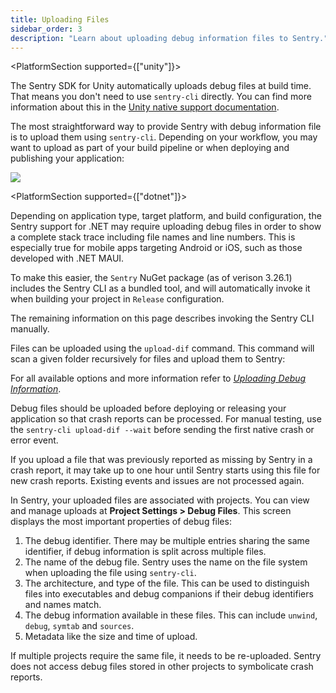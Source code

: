```yaml
---
title: Uploading Files
sidebar_order: 3
description: "Learn about uploading debug information files to Sentry."
---
```


<PlatformSection supported={["unity"]}>
<Note>

The Sentry SDK for Unity automatically uploads debug files at build time. That means you don't need to use `sentry-cli` directly.
You can find more information about this in the [Unity native support documentation](/platforms/unity/native-support/).

</Note>
</PlatformSection>

The most straightforward way to provide Sentry with debug information file is
to upload them using `sentry-cli`. Depending on your workflow, you may want to
upload as part of your build pipeline or when deploying and publishing your
application:

![](debug-files-workflow.png)

<PlatformSection supported={["dotnet"]}>
<Note>

Depending on application type, target platform, and build configuration, the
Sentry support for .NET may require uploading debug files in order to show a
complete stack trace including file names and line numbers. This is especially
true for mobile apps targeting Android or iOS, such as those developed with
.NET MAUI.

To make this easier, the `Sentry` NuGet package (as of verison 3.26.1) includes
the Sentry CLI as a bundled tool, and will automatically invoke it when building
your project in `Release` configuration.

The remaining information on this page describes invoking the Sentry CLI manually.

</Note>
</PlatformSection>

<PlatformContent includePath="upload-dif">

Files can be uploaded using the `upload-dif` command. This command will scan a
given folder recursively for files and upload them to Sentry:

</PlatformContent>

For all available options and more information refer to [_Uploading Debug
Information_](/product/cli/dif/#uploading-files).

Debug files should be uploaded before deploying or releasing your
application so that crash reports can be processed. For manual testing, use the
`sentry-cli upload-dif --wait` before sending the first native crash or error
event.

If you upload a file that was previously reported as missing by Sentry in a crash
report, it may take up to one hour until Sentry starts using this file for new
crash reports. Existing events and issues are not processed again.

In Sentry, your uploaded files are associated with projects. You can view and
manage uploads at **Project Settings > Debug Files**. This screen displays the
most important properties of debug files:

1. The debug identifier. There may be multiple entries sharing the same
   identifier, if debug information is split across multiple files.
2. The name of the debug file. Sentry uses the name on the file system when
   uploading the file using `sentry-cli`.
3. The architecture, and type of the file. This can be used to distinguish files
   into executables and debug companions if their debug identifiers and names
   match.
4. The debug information available in these files. This can include `unwind`,
   `debug`, `symtab` and `sources`.
5. Metadata like the size and time of upload.

If multiple projects require the same file, it needs to be re-uploaded. Sentry
does not access debug files stored in other projects to symbolicate crash
reports.

